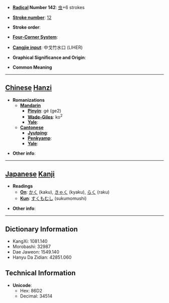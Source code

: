 * '''[[Wiktionary:Chinese radical index| Radical]] Number 142''': [[Wiktionary:Chinese radical index 虫|虫]]+6 strokes

* '''[[Wiktionary:Chinese total strokes index|Stroke number]]''': [[Wiktionary:Chinese total strokes index 12|12]]

* '''Stroke order''': 

* '''[[Wiktionary:Chinese four corner index|Four-Corner System]]''': 

* '''[[Wiktionary:Chinese Cangjie index|Cangjie input]]''': 中戈竹水口 (LIHER)

* '''Graphical Significance and Origin''': 

* '''Common Meaning'''

----

== [[Chinese]] [[Hanzi]] ==

* '''Romanizations'''
** '''[[Mandarin]]'''
*** '''[[Pinyin]]''': gé (ge2)
*** '''[[Wade-Giles]]''': ko<sup>2</sup>
*** '''[[Yale]]''': 
** '''[[Cantonese]]'''
*** '''[[Jyutping]]''':
*** '''[[Penkyamp]]''': 
*** '''[[Yale]]''': 

* '''Other info''': 

----

== [[Japanese]] [[Kanji]] ==

* '''Readings'''
** '''[[On]]''': [[かく]] (kaku), [[きゃく]] (kyaku), [[らく]] (raku)
** '''[[Kun]]''': [[すくもむし]] (sukumomushi)

* '''Other info''':  

----

== Dictionary Information ==

* KangXi: 1081.140
* Morobashi: 32987
* Dae Jaweon: 1549.140
* Hanyu Da Zidian: 42851.060

== Technical Information ==

* '''Unicode''':
** Hex: 86D2
** Decimal: 34514